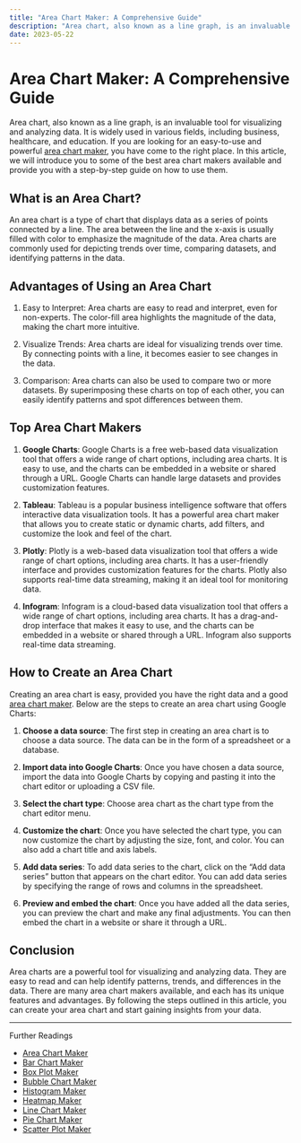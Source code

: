 ```yaml
---
title: "Area Chart Maker: A Comprehensive Guide"
description: "Area chart, also known as a line graph, is an invaluable tool for visualizing and analyzing data. It is widely used in various fields, including business, healthcare, and education. If you are looking for an easy-to-use and powerful area chart maker"
date: 2023-05-22
---
```

# Area Chart Maker: A Comprehensive Guide

Area chart, also known as a line graph, is an invaluable tool for visualizing and analyzing data. It is widely used in various fields, including business, healthcare, and education. If you are looking for an easy-to-use and powerful [area chart maker](https://sites.google.com/view/how-to-pick-online-chart-maker/area-chart-maker), you have come to the right place. In this article, we will introduce you to some of the best area chart makers available and provide you with a step-by-step guide on how to use them.

## What is an Area Chart?

An area chart is a type of chart that displays data as a series of points connected by a line. The area between the line and the x-axis is usually filled with color to emphasize the magnitude of the data. Area charts are commonly used for depicting trends over time, comparing datasets, and identifying patterns in the data.

## Advantages of Using an Area Chart

1. Easy to Interpret: Area charts are easy to read and interpret, even for non-experts. The color-fill area highlights the magnitude of the data, making the chart more intuitive.

2. Visualize Trends: Area charts are ideal for visualizing trends over time. By connecting points with a line, it becomes easier to see changes in the data.

3. Comparison: Area charts can also be used to compare two or more datasets. By superimposing these charts on top of each other, you can easily identify patterns and spot differences between them.

## Top Area Chart Makers

1. **Google Charts**: Google Charts is a free web-based data visualization tool that offers a wide range of chart options, including area charts. It is easy to use, and the charts can be embedded in a website or shared through a URL. Google Charts can handle large datasets and provides customization features.

2. **Tableau**: Tableau is a popular business intelligence software that offers interactive data visualization tools. It has a powerful area chart maker that allows you to create static or dynamic charts, add filters, and customize the look and feel of the chart.

3. **Plotly**: Plotly is a web-based data visualization tool that offers a wide range of chart options, including area charts. It has a user-friendly interface and provides customization features for the charts. Plotly also supports real-time data streaming, making it an ideal tool for monitoring data.

4. **Infogram**: Infogram is a cloud-based data visualization tool that offers a wide range of chart options, including area charts. It has a drag-and-drop interface that makes it easy to use, and the charts can be embedded in a website or shared through a URL. Infogram also supports real-time data streaming.

## How to Create an Area Chart

Creating an area chart is easy, provided you have the right data and a good [area chart maker](https://docs.kanaries.net/charts/area-chart-maker). Below are the steps to create an area chart using Google Charts:

1. **Choose a data source**: The first step in creating an area chart is to choose a data source. The data can be in the form of a spreadsheet or a database.

2. **Import data into Google Charts**: Once you have chosen a data source, import the data into Google Charts by copying and pasting it into the chart editor or uploading a CSV file.

3. **Select the chart type**: Choose area chart as the chart type from the chart editor menu.

4. **Customize the chart**: Once you have selected the chart type, you can now customize the chart by adjusting the size, font, and color. You can also add a chart title and axis labels.

5. **Add data series**: To add data series to the chart, click on the “Add data series” button that appears on the chart editor. You can add data series by specifying the range of rows and columns in the spreadsheet.

6. **Preview and embed the chart**: Once you have added all the data series, you can preview the chart and make any final adjustments. You can then embed the chart in a website or share it through a URL.

## Conclusion

Area charts are a powerful tool for visualizing and analyzing data. They are easy to read and can help identify patterns, trends, and differences in the data. There are many area chart makers available, and each has its unique features and advantages. By following the steps outlined in this article, you can create your area chart and start gaining insights from your data.

---

Further Readings

+ [Area Chart Maker](/posts/area-chart-maker)
+ [Bar Chart Maker](/posts/bar-chart-maker)
+ [Box Plot Maker](/posts/box-plot-maker)
+ [Bubble Chart Maker](/posts/bubble-chart-maker)
+ [Histogram Maker](/posts/histogram-maker)
+ [Heatmap Maker](/posts/heatmap-maker)
+ [Line Chart Maker](/posts/line-chart-maker)
+ [Pie Chart Maker](/posts/pie-chart-maker)
+ [Scatter Plot Maker](/posts/scatter-plot-maker)
